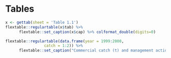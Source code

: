 # Tables

```r

x <- gettab(sheet = 'Table 1.1')
flextable::regulartable(x$tab) %>%  
      flextable::set_caption(x$cap) %>% colformat_double(digits=0)

```

\pagebreak

```r
flextable::regulartable(data.frame(year = 1999:2000,
                 catch = 1:2)) %>%  
      flextable::set_caption("Commercial catch (t) and management action for northern rockfish in the Gulf of Alaska, 1961-present. The *Description of the catch time series* Section describes procedures use to estimate catch during 1961-1993. Ctach estimates for 1993-2019 are from NMFS Observer Program and Alaska Regional Office updated through October XX, 2020.")
```

\pagebreak
